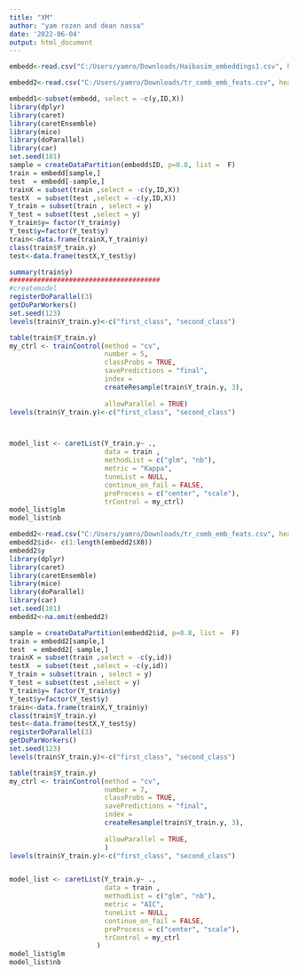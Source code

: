 ```yaml
---
title: "XM"
author: "yam rozen and dean nassa"
date: '2022-06-04'
output: html_document
---
```


```r
embedd<-read.csv("C:/Users/yamro/Downloads/Haibasim_embeddings1.csv", header = T)

embedd2<-read.csv("C:/Users/yamro/Downloads/tr_comb_emb_feats.csv", header = T)

embedd1<-subset(embedd, select = -c(y,ID,X))
library(dplyr)
library(caret)
library(caretEnsemble)
library(mice)
library(doParallel)
library(car)
set.seed(101) 
sample = createDataPartition(embedd$ID, p=0.8, list =  F)
train = embedd[sample,]
test  = embedd[-sample,]
trainX = subset(train ,select = -c(y,ID,X))
testX  = subset(test ,select = -c(y,ID,X))
Y_train = subset(train , select = y)
Y_test = subset(test ,select = y)
Y_train$y= factor(Y_train$y)
Y_test$y=factor(Y_test$y)
train<-data.frame(trainX,Y_train$y)
class(train$Y_train.y)
test<-data.frame(testX,Y_test$y)

summary(train$y)
######################################
#createmodel
registerDoParallel(3)
getDoParWorkers()
set.seed(123)
levels(train$Y_train.y)<-c("first_class", "second_class")

table(train$Y_train.y)
my_ctrl <- trainControl(method = "cv", 
                        number = 5,
                        classProbs = TRUE,
                        savePredictions = "final",
                        index = 
                        createResample(train$Y_train.y, 3),
                    
                        allowParallel = TRUE)
levels(train$Y_train.y)<-c("first_class", "second_class")



model_list <- caretList(Y_train.y~ .,
                        data = train ,
                        methodList = c("glm", "nb"),
                        metric = "Kappa",
                        tuneList = NULL,
                        continue_on_fail = FALSE,  
                        preProcess = c("center", "scale"),
                        trControl = my_ctrl)
model_list$glm
model_list$nb

```

```r
embedd2<-read.csv("C:/Users/yamro/Downloads/tr_comb_emb_feats.csv", header = T)
embedd2$id<- c(1:length(embedd2$X0))
embedd2$y
library(dplyr)
library(caret)
library(caretEnsemble)
library(mice)
library(doParallel)
library(car)
set.seed(101) 
embedd2<-na.omit(embedd2)

sample = createDataPartition(embedd2$id, p=0.8, list =  F)
train = embedd2[sample,]
test  = embedd2[-sample,]
trainX = subset(train ,select = -c(y,id))
testX  = subset(test ,select = -c(y,id))
Y_train = subset(train , select = y)
Y_test = subset(test ,select = y)
Y_train$y= factor(Y_train$y)
Y_test$y=factor(Y_test$y)
train<-data.frame(trainX,Y_train$y)
class(train$Y_train.y)
test<-data.frame(testX,Y_test$y)
registerDoParallel(3)
getDoParWorkers()
set.seed(123)
levels(train$Y_train.y)<-c("first_class", "second_class")

table(train$Y_train.y)
my_ctrl <- trainControl(method = "cv", 
                        number = 7,
                        classProbs = TRUE,
                        savePredictions = "final",
                        index = 
                        createResample(train$Y_train.y, 3),
                    
                        allowParallel = TRUE,
                        )
levels(train$Y_train.y)<-c("first_class", "second_class")


model_list <- caretList(Y_train.y~ .,
                        data = train ,
                        methodList = c("glm", "nb"),
                        metric = "AIC",
                        tuneList = NULL,
                        continue_on_fail = FALSE,  
                        preProcess = c("center", "scale"),
                        trControl = my_ctrl 
                      )
model_list$glm
model_list$nb
```
